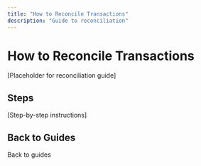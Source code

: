 ```yaml
---
title: "How to Reconcile Transactions"
description: "Guide to reconciliation"
---
```


# How to Reconcile Transactions

[Placeholder for reconciliation guide]

## Steps

[Step-by-step instructions]

## Back to Guides

<Card title="Dashboard Guides" icon="arrow-left" href="/mock-dashboard/guides">
  Back to guides
</Card>


